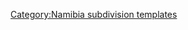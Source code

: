 {{Navbox
|name =納米比亞行政區劃
|title = {{NAM}}[[納米比亞行政區劃|行政區劃]]
| listclass = hlist
|image = [[Image:Flag of Namibia.svg|40px]]
|list1 =
* [[赞比西区|赞比西]]
* [[埃龍戈區|埃龍戈]]
* [[哈達普區|哈達普]]
* [[卡拉斯區|卡拉斯]]
* [[东卡万戈区|東卡萬戈]]
* [[西卡万戈区|西卡萬戈]]
* [[霍馬斯區|霍馬斯]]
* [[庫內內區|庫內內]]
* [[奧漢圭納區|奧漢圭納]]
* [[奧馬海凱區|奧馬海凱]]
* [[奧穆薩蒂區|奧穆薩蒂]]
* [[奧沙納區|奧沙納]]
* [[奧希科托區|奧希科托]]
* [[奧喬宗朱帕區|奧喬宗朱帕]]
}}<noinclude>
[[Category:Namibia subdivision templates]]
</noinclude>